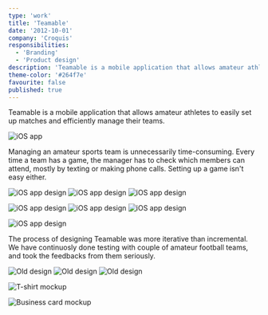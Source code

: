 ```yaml
---
type: 'work'
title: 'Teamable'
date: '2012-10-01'
company: 'Croquis'
responsibilities:
  - 'Branding'
  - 'Product design'
description: 'Teamable is a mobile application that allows amateur athletes to easily set up matches and efficiently manage their teams.'
theme-color: '#264f7e'
favourite: false
published: true
---
```



Teamable is a mobile application that allows amateur athletes to easily set up matches and efficiently manage their teams.

<ImageContainer size='small' noCaption noShadow noBorder>

![iOS app](works-teamable-01.png)

</ImageContainer>

Managing an amateur sports team is unnecessarily time-consuming. Every time a team has a game, the manager has to check which members can attend, mostly by texting or making phone calls. Setting up a game isn't easy either.

<ImageContainer grid={3} noCaption>

![iOS app design](works-teamable-02.png)
![iOS app design](works-teamable-03.png)
![iOS app design](works-teamable-04.png)

</ImageContainer>

<ImageContainer grid={3} noCaption>

![iOS app design](works-teamable-05.png)
![iOS app design](works-teamable-06.png)
![iOS app design](works-teamable-07.png)

</ImageContainer>

<ImageContainer size='small' noCaption noShadow noBorder>

![iOS app design](works-teamable-09.png)

</ImageContainer>

The process of designing Teamable was more iterative than incremental. We have continuosly done testing with couple of amateur football teams, and took the feedbacks from them seriously.

<ImageContainer grid={3} blockCaption="Earlier version of Teamable app" noCaption>

![Old design](works-teamable-10.png)
![Old design](works-teamable-11.png)
![Old design](works-teamable-12.png)

</ImageContainer>


<ImageContainer>

![T-shirt mockup](works-teamable-13.jpg)

</ImageContainer>

<ImageContainer>

![Business card mockup](works-teamable-14.jpg)

</ImageContainer>

